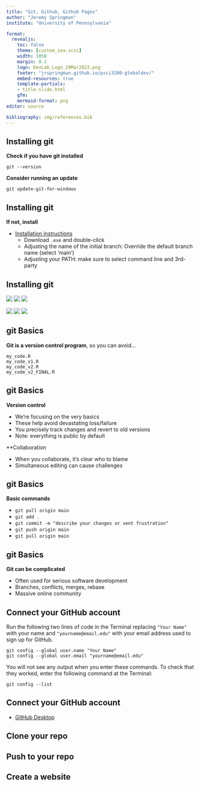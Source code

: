 ```yaml
---
title: "Git, Github, Github Pages"
author: "Jeremy Springman"
institute: "University of Pennsylvania"

format:
  revealjs:
    toc: false
    theme: [custom_iea.scss]
    width: 1050
    margin: 0.1
    logo: DevLab_Logo_29Mar2023.png
    footer: "jrspringman.github.io/psci3200-globaldev/"
    embed-resources: true
    template-partials:
    - title-slide.html
    gfm:
    mermaid-format: png
editor: source

bibliography: img/references.bib
---
```


## Installing git

**Check if you have git installed**

```
git --version
```

**Consider running an update**
```
git update-git-for-windows
```

## Installing git

**If not, install**

- [Installation instructions](https://git-scm.com/book/en/v2/Getting-Started-Installing-Git)
  + Download `.exe` and double-click
  + Adjusting the name of the initial branch: Override the default branch name (select 'main')
  + Adjusting your PATH: make sure to select command line and 3rd-party

## Installing git

![](img/git_nope.png){fig-align="center"}
![](img/git_exe_window.png){fig-align="center"}
![](img/git_exe.png){fig-align="center"}

![](img/git_origin.png){fig-align="center"}
![](img/git_3p.png){fig-align="center"}
![](img/git_installed.png){fig-align="center"}





## git Basics

**Git is a version control program**, so you can avoid...

```
my_code.R
my_code_v1.R
my_code_v2.R
my_code_v2_FINAL.R
```

## git Basics

**Version control**

- We're focusing on the very basics
- These help avoid devastating loss/failure
- You precisely track changes and revert to old versions
- Note: everything is public by default

**Collaboration

- When you collaborate, it's clear who to blame
- Simultaneous editing can cause challenges

## git Basics

**Basic commands**

- `git pull origin main`
- `git add .`
- `git commit -m "describe your changes or vent frustration"`
- `git push origin main`
- `git pull origin main`

## git Basics

**Git can be complicated**

- Often used for serious software development
- Branches, conflicts, merges, rebase
- Massive online community


## Connect your GitHub account


Run the following two lines of code in the Terminal replacing `"Your Name"` with your name and `"yourname@email.edu"` with your email address used to sign up for GitHub. 

```
git config --global user.name "Your Name"
git config --global user.email "yourname@email.edu"
```

You will not see any output when you enter these commands. To check that they worked, enter the following command at the Terminal:

```
git config --list
```

## Connect your GitHub account

- [GitHub Desktop](https://desktop.github.com/)





## Clone your repo

## Push to your repo

## Create a website


